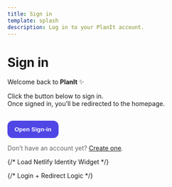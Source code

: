 ```yaml
---
title: Sign in
template: splash
description: Log in to your PlanIt account.
---
```


# Sign in

Welcome back to **PlanIt** ✨

Click the button below to sign in.  
Once signed in, you’ll be redirected to the homepage.

<button id="open-login" style="
  padding:.75rem 1rem;
  border-radius:12px;
  border:0;
  font-weight:600;
  cursor:pointer;
  background:#4f46e5;
  color:#fff;
  margin-top: 1rem;
">
  Open Sign-in
</button>

<p style="margin-top:.75rem; color:#666">
  Don’t have an account yet? <a href="/signup/">Create one</a>.
</p>

{/* Load Netlify Identity Widget */}
<script src="https://identity.netlify.com/v1/netlify-identity-widget.js"></script>

{/* Login + Redirect Logic */}
<script>
  (function () {
    function init() {
      if (!window.netlifyIdentity) return;

      // If already logged in, redirect right away
      const user = window.netlifyIdentity.currentUser();
      if (user) {
        window.location.assign('/');
        return;
      }

      // Button opens login modal
      const btn = document.getElementById('open-login');
      if (btn) btn.addEventListener('click', () => window.netlifyIdentity.open('login'));

      // Open login automatically when page loads
      window.netlifyIdentity.on('init', () => window.netlifyIdentity.open('login'));

      // Redirect after successful login
      window.netlifyIdentity.on('login', () => {
        window.location.assign('/');
      });

      // Optional: handle logout
      window.netlifyIdentity.on('logout', () => {
        console.log('User logged out');
      });

      // Optional: handle errors
      window.netlifyIdentity.on('error', (e) => {
        console.error('Identity error:', e);
        alert('Unable to sign in right now. Please try again.');
      });

      window.netlifyIdentity.init();
    }

    if (document.readyState === 'loading') {
      document.addEventListener('DOMContentLoaded', init);
    } else {
      init();
    }
  })();
</script>
